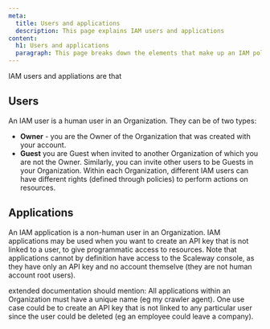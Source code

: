 ```yaml
---
meta:
  title: Users and applications
  description: This page explains IAM users and applications
content:
  h1: Users and applications
  paragraph: This page breaks down the elements that make up an IAM policy and shows you how to use them.
---
```


IAM users and appliations are  that 

## Users

An IAM user is a human user in an Organization. They can be of two types: 

- **Owner** - you are the Owner of the Organization that was created with your account. 
- **Guest** you are Guest when invited to another Organization of which you are not the Owner. Similarly, you can invite other users to be Guests in your Organization. 
Within each Organization, different IAM users can have different rights (defined through policies) to perform actions on resources.


## Applications

An IAM application is a non-human user in an Organization. IAM applications may be used when you want to create an API key that is not linked to a user, to give programmatic access to resources. Note that applications cannot by definition have access to the Scaleway console, as they have only an API key and no account themselve (they are not human account root users).

extended documentation should mention:
All applications within an Organization must have a unique name (eg my crawler agent).
One use case could be to create an API key that is not linked to any particular user since the user could be deleted (eg an employee could leave a company).